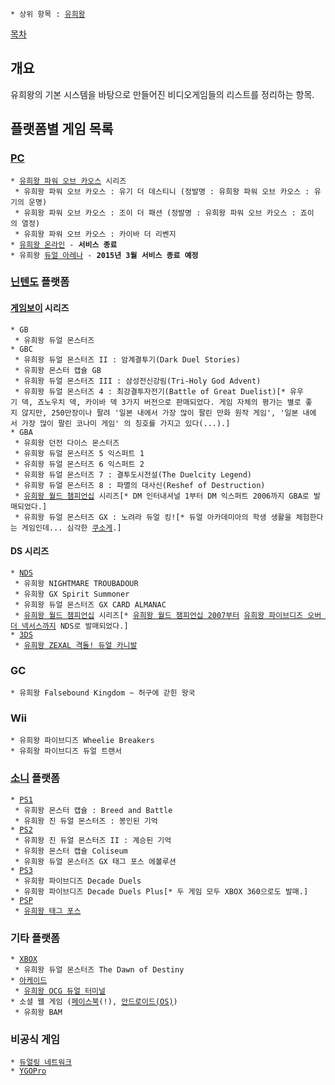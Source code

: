  * 상위 항목 : [[유희왕]]

[[목차]]

== 개요 ==
유희왕의 기본 시스템을 바탕으로 만들어진 비디오게임들의 리스트를 정리하는 항목.

== 플랫폼별 게임 목록 ==
=== [[PC]] ===
 * [[유희왕 파워 오브 카오스]] 시리즈
  * 유희왕 파워 오브 카오스 : 유기 더 데스티니 (정발명 : 유희왕 파워 오브 카오스 : 유기의 운명)
  * 유희왕 파워 오브 카오스 : 조이 더 패션 (정발명 : 유희왕 파워 오브 카오스 : 죠이의 열정)
  * 유희왕 파워 오브 카오스 : 카이바 더 리벤지
 * [[유희왕 온라인]] - '''서비스 종료'''
 * 유희왕 [[듀얼 아레나]] - '''2015년 3월 서비스 종료 예정'''
=== [[닌텐도]] 플랫폼 ===
==== [[게임보이]] 시리즈 ====
 * GB
  * 유희왕 듀얼 몬스터즈
 * GBC
  * 유희왕 듀얼 몬스터즈 II : 암계결투기(Dark Duel Stories)
  * 유희왕 몬스터 캡슐 GB
  * 유희왕 듀얼 몬스터즈 III : 삼성전신강림(Tri-Holy God Advent)
  * 유희왕 듀얼 몬스터즈 4 : 최강결투자전기(Battle of Great Duelist)[* 유우기 덱, 죠노우치 덱, 카이바 덱 3가지 버전으로 판매되었다. 게임 자체의 평가는 별로 좋지 않지만, 250만장이나 팔려 '일본 내에서 가장 많이 팔린 만화 원작 게임', '일본 내에서 가장 많이 팔린 코나미 게임' 의 칭호를 가지고 있다(...).]
 * GBA
  * 유희왕 던전 다이스 몬스터즈
  * 유희왕 듀얼 몬스터즈 5 익스퍼트 1
  * 유희왕 듀얼 몬스터즈 6 익스퍼트 2
  * 유희왕 듀얼 몬스터즈 7 : 결투도시전설(The Duelcity Legend)
  * 유희왕 듀얼 몬스터즈 8 : 파멸의 대사신(Reshef of Destruction)
  * [[유희왕 월드 챔피언십]] 시리즈[* DM 인터내셔널 1부터 DM 익스퍼트 2006까지 GBA로 발매되었다.]
  * 유희왕 듀얼 몬스터즈 GX : 노려라 듀얼 킹![* 듀얼 아카데미아의 학생 생활을 체험한다는 게임인데... 심각한 [[쿠소게]].]

==== DS 시리즈 ====
 * [[NDS]]
  * 유희왕 NIGHTMARE TROUBADOUR
  * 유희왕 GX Spirit Summoner
  * 유희왕 듀얼 몬스터즈 GX CARD ALMANAC
  * [[유희왕 월드 챔피언십]] 시리즈[* [[유희왕 월드 챔피언십 2007]]부터 [[유희왕 파이브디즈 오버 더 넥서스]]까지 NDS로 발매되었다.]
 * [[3DS]]
  * [[유희왕 ZEXAL 격돌! 듀얼 카니발]]

=== GC ===
 * 유희왕 Falsebound Kingdom ~ 허구에 갇힌 왕국

=== Wii ===
 * 유희왕 파이브디즈 Wheelie Breakers
 * 유희왕 파이브디즈 듀얼 트랜서

=== [[소니]] 플랫폼 ===
 * [[PS1]]
  * 유희왕 몬스터 캡슐 : Breed and Battle
  * 유희왕 진 듀얼 몬스터즈 : 봉인된 기억
 * [[PS2]]
  * 유희왕 진 듀얼 몬스터즈 II : 계승된 기억
  * 유희왕 몬스터 캡슐 Coliseum
  * 유희왕 듀얼 몬스터즈 GX 태그 포스 에볼루션
 * [[PS3]]
  * 유희왕 파이브디즈 Decade Duels
  * 유희왕 파이브디즈 Decade Duels Plus[* 두 게임 모두 XBOX 360으로도 발매.]
 * [[PSP]]
  * [[유희왕 태그 포스]]

=== 기타 플랫폼 ===
 * [[XBOX]]
  * 유희왕 듀얼 몬스터즈 The Dawn of Destiny
 * [[아케이드]]
  * [[유희왕 OCG 듀얼 터미널]]
 * 소셜 웹 게임 ([[페이스북]](!), [[안드로이드(OS)]])
  * 유희왕 BAM

=== 비공식 게임 ===
 * [[듀얼링 네트워크]]
 * [[YGOPro]]
